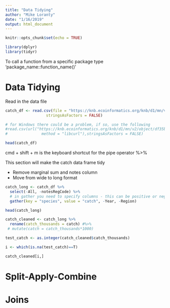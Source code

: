 ```yaml
---
title: "Data Tidying"
author: "Mike Loranty"
date: "1/16/2019"
output: html_document
---
```


```r
knitr::opts_chunk$set(echo = TRUE)
```

```r
library(dplyr)
library(tidyr)
```

To call a function from a specific package type 'package_name::function_name()'

# Data Tidying

Read in the data file

```r
catch_df <- read.csv(file = "https://knb.ecoinformatics.org/knb/d1/mn/v2/object/df35b.302.1",
                  stringsAsFactors = FALSE)

# for Windows there could be a problem, if so, use the following
#read.csv(url("https://knb.ecoinformatics.org/knb/d1/mn/v2/object/df35b.302.1", 
#               method = "libcurl"),stringsAsFactors = FALSE)

head(catch_df)
```

cmd + shift + m is the keyboard shortcut for the pipe operator %>%

This section will make the catch data frame tidy

*  Remove marginal sum and notes column 
*  Move from wide to long format 

```r
catch_long <- catch_df %>%
  select(-All, -notesRegCode) %>% 
  # in gather you need to specify columns - this can be positive or negative
  gather(key = "species", value = "catch", -Year, -Region)

head(catch_long)
```



```r
catch_cleaned <- catch_long %>% 
  rename(catch_thousands = catch) #%>% 
 # mutate(catch = catch_thousands*1000)

```


```r
test_catch <- as.integer(catch_cleaned$catch_thousands)

i <- which(is.na(test_catch)==T)

catch_cleaned[i,]
```

# Split-Apply-Combine

# Joins
